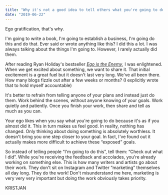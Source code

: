 ```yaml
---
title: "Why it's not a good idea to tell others what you're going to do"
date: "2019-06-22"
---
```


Ego gratification, that's why.

I'm going to write a book, I'm going to establish a business, I'm going do this and do that. Ever said or wrote anything like this? I did this a lot. I was always talking about the things I'm going to. However, I rarely actually did them.

After reading Ryan Holiday's bestseller _[Ego is the Enemy](https://amzn.to/2J0ZOwX)_, I was enlightened. When we get excited about something, we want to share it. That initial excitement is a great fuel but it doesn't last very long. We've all been there. How many blogs fizzle out after a few weeks or months? (I explicitly wrote that to hold myself accountable)

It's better to refrain from telling anyone of your plans and instead just do them. Work behind the scenes, without anyone knowing of your goals. Work quietly and patiently. Once you finish your work, then share and tell as much as you can.

Your ego likes when you say what you're going to do because it's as if you almost did it. This in turn makes us feel good. In reality, nothing has changed. Only thinking about doing something is absolutely worthless. It doesn't bring you one step closer to your goal. In fact, I've found out it actually makes more difficult to achieve these “exposed” goals.

So instead of telling people “I'm going to do this”, tell them: “Check out what I did”. While you're receiving the feedback and accolades, you're already working on something else. This is how many writers and artists go about their work. They don't sit on Instagram and Twitter “marketing” themselves all day long. They do the work! Don't misunderstand me here, marketing is very very very important but doing the work obviously takes priority.

KRISTJAN
